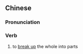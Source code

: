 {{also|化整为零}}
==Chinese==
{{zh-forms|s=化整为零}}

===Pronunciation===
{{zh-pron
|m=huàzhěngwéilíng
|c=faa3 zing2 wai4 ling4
|mn=hòa-chéng-ûi-lêng
|cat=v
}}

===Verb===
{{zh-verb}}

# to [[break up]] the whole into parts